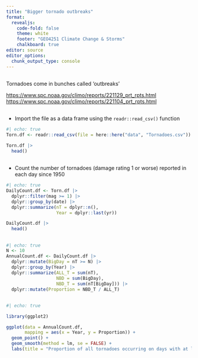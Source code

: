 ```yaml
---
title: "Bigger tornado outbreaks"
format: 
  revealjs:
    code-fold: false
    theme: white
    footer: "GEO4251 Climate Change & Storms"
    chalkboard: true
editor: source
editor_options: 
  chunk_output_type: console
---
```


## 

Tornadoes come in bunches called 'outbreaks'

<https://www.spc.noaa.gov/climo/reports/221129_prt_rpts.html>
<https://www.spc.noaa.gov/climo/reports/221104_prt_rpts.html>

## {.smaller}

-   Import the file as a data frame using the `readr::read_csv()` function 
```r
#| echo: true
Torn.df <- readr::read_csv(file = here::here("data", "Tornadoes.csv"))

Torn.df |>
  head()
```

##
-   Count the number of tornadoes (damage rating 1 or worse) reported in each day since 1950

```r
#| echo: true
DailyCount.df <- Torn.df |>
  dplyr::filter(mag >= 1) |>
  dplyr::group_by(date) |>
  dplyr::summarize(nT = dplyr::n(),
                   Year = dplyr::last(yr))

DailyCount.df |>
  head()
```

##

```r
#| echo: true
N <- 10
AnnualCount.df <- DailyCount.df |>
  dplyr::mutate(BigDay = nT >= N) |>
  dplyr::group_by(Year) |>
  dplyr::summarize(ALL_T = sum(nT),
                   NBD = sum(BigDay),
                   NBD_T = sum(nT[BigDay])) |>
  dplyr::mutate(Proportion = NBD_T / ALL_T)
```

##

```r
#| echo: true

library(ggplot2)

ggplot(data = AnnualCount.df,
       mapping = aes(x = Year, y = Proportion)) +
  geom_point() +
  geom_smooth(method = lm, se = FALSE) +
  labs(title = "Proportion of all tornadoes occurring on days with at least 10 tornadoes")
```
